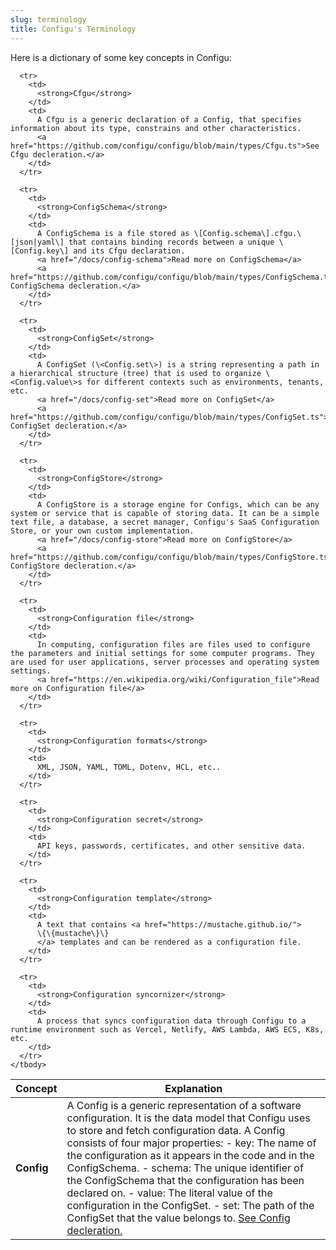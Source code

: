 ```yaml
---
slug: terminology
title: Configu's Terminology
---
```


Here is a dictionary of some key concepts in Configu:

<div class="table-wrapper">

  <table>
    <thead>
      <tr>
        <th>Concept</th>
        <th>Explanation</th>
      </tr>
    </thead>
    <tbody>
      <tr>
        <td>
          <strong>Config</strong>
        </td>
        <td>
          A Config is a generic representation of a software configuration. It is the data model that Configu uses to store and fetch configuration data. A Config consists of four major properties:
          - key: The name of the configuration as it appears in the code and in the ConfigSchema.
          - schema: The unique identifier of the ConfigSchema that the configuration has been declared on.
          - value: The literal value of the configuration in the ConfigSet.
          - set: The path of the ConfigSet that the value belongs to.
          <a href="https://github.com/configu/configu/blob/main/types/Config.ts">See Config decleration.</a>
        </td>
      </tr>

      <tr>
        <td>
          <strong>Cfgu</strong>
        </td>
        <td>
          A Cfgu is a generic declaration of a Config, that specifies information about its type, constrains and other characteristics.
          <a href="https://github.com/configu/configu/blob/main/types/Cfgu.ts">See Cfgu decleration.</a>
        </td>
      </tr>

      <tr>
        <td>
          <strong>ConfigSchema</strong>
        </td>
        <td>
          A ConfigSchema is a file stored as \[Config.schema\].cfgu.\[json|yaml\] that contains binding records between a unique \[Config.key\] and its Cfgu declaration.
          <a href="/docs/config-schema">Read more on ConfigSchema</a>
          <a href="https://github.com/configu/configu/blob/main/types/ConfigSchema.ts">See ConfigSchema decleration.</a>
        </td>
      </tr>

      <tr>
        <td>
          <strong>ConfigSet</strong>
        </td>
        <td>
          A ConfigSet (\<Config.set\>) is a string representing a path in a hierarchical structure (tree) that is used to organize \<Config.value\>s for different contexts such as environments, tenants, etc.
          <a href="/docs/config-set">Read more on ConfigSet</a>
          <a href="https://github.com/configu/configu/blob/main/types/ConfigSet.ts">See ConfigSet decleration.</a>
        </td>
      </tr>

      <tr>
        <td>
          <strong>ConfigStore</strong>
        </td>
        <td>
          A ConfigStore is a storage engine for Configs, which can be any system or service that is capable of storing data. It can be a simple text file, a database, a secret manager, Configu's SaaS Configuration Store, or your own custom implementation.
          <a href="/docs/config-store">Read more on ConfigStore</a>
          <a href="https://github.com/configu/configu/blob/main/types/ConfigStore.ts">See ConfigStore decleration.</a>
        </td>
      </tr>

      <tr>
        <td>
          <strong>Configuration file</strong>
        </td>
        <td>
          In computing, configuration files are files used to configure the parameters and initial settings for some computer programs. They are used for user applications, server processes and operating system settings.
          <a href="https://en.wikipedia.org/wiki/Configuration_file">Read more on Configuration file</a>
        </td>
      </tr>

      <tr>
        <td>
          <strong>Configuration formats</strong>
        </td>
        <td>
          XML, JSON, YAML, TOML, Dotenv, HCL, etc..
        </td>
      </tr>

      <tr>
        <td>
          <strong>Configuration secret</strong>
        </td>
        <td>
          API keys, passwords, certificates, and other sensitive data.
        </td>
      </tr>

      <tr>
        <td>
          <strong>Configuration template</strong>
        </td>
        <td>
          A text that contains <a href="https://mustache.github.io/">
          \{\{mustache\}\}
          </a> templates and can be rendered as a configuration file.
        </td>
      </tr>

      <tr>
        <td>
          <strong>Configuration syncornizer</strong>
        </td>
        <td>
          A process that syncs configuration data through Configu to a runtime environment such as Vercel, Netlify, AWS Lambda, AWS ECS, K8s, etc.
        </td>
      </tr>
    </tbody>

  </table>

</div>
